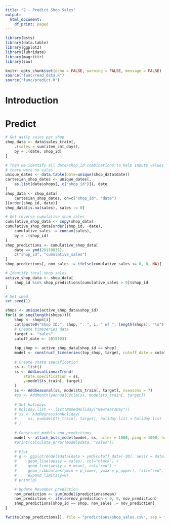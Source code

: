 ```yaml
---
title: "2 - Predict Shop Sales"
output:
  html_document:
    df_print: paged
---
```


```r
library(bsts)
library(data.table)
library(ggplot2)
library(lubridate)
library(magrittr)
library(zoo)

knitr::opts_chunk$set(echo = FALSE, warning = FALSE, message = FALSE)
source("func/read_data.R")
source("func/predict.R")
```

# Introduction

# Predict

```r
# Get daily saies per shop
shop_data <- data$sales_train[,
    .(sales = sum(item_cnt_day)),
    by = .(date, shop_id)
]

# Then we identify all date/shop_id combinations to help impute values where
# there were no sales
unique_dates <- data.table(date=unique(shop_data$date))
cartesian_shop_dates <- unique_dates[, 
    as.list(data$shops[, c("shop_id")]), date
]
shop_data <- shop_data[
    cartesian_shop_dates, on=c("shop_id", "date")
][order(shop_id, date)]
shop_data[is.na(sales), sales := 0]

# Get reverse cumulative shop sales
cumulative_shop_data <- copy(shop_data)
cumulative_shop_data[order(shop_id, -date),
    cumulative_sales := cumsum(sales),
    by = .(shop_id)
]
shop_predictions <- cumulative_shop_data[
    date == ymd(20150831),
    c("shop_id", "cumulative_sales")
]
shop_predictions[, nov_sales := ifelse(cumulative_sales <= 0, 0, NA)]

# Identify total shop sales
active_shop_data <- shop_data[
    shop_id %in% shop_predictions[cumulative_sales > 0]$shop_id
]
```

```r
# Set seed
set.seed(1)

shops <- unique(active_shop_data$shop_id)
for(i in seq(length(shops))){
    shop <- shops[i]
    cat(paste0("Shop ID:", shop, ". ", i, " of ", length(shops), "\n"))
    # Create timeseries data
    target <- "sales"
    cutoff_date <- 20151031
    
    top_shop <- active_shop_data[shop_id == shop]
    model <- construct_timeseries(top_shop, target, cutoff_date = cutoff_date)
    
    # Create state specification
    ss <- list()
    ss <- AddLocalLinearTrend(
        state.specification = ss,
        y=model$ts_train[, target]
    )
    ss <- AddSeasonal(ss, model$ts_train[, target], nseasons = 7)
    #ss <- AddMonthlyAnnualCycle(ss, model$ts_train[, target])
    
    # Set holidays
    # holiday.list <- list(NamedHoliday("NewYearsDay"))
    # ss <- AddRegressionHoliday(
    #     ss, y=model$ts_train[, target], holiday.list = holiday.list
    # )
    
    # Construct models and predictions
    model <- attach_bsts_model(model, ss, niter = 1000, ping = 1000, horizon=30)
    #print(calculate_error(model$data, "sales"))
    
    # Plot
    # g <- ggplot(model$data[date > ymd(cutoff_date)-30], aes(x = date)) +
    #     geom_line(aes(y = sales), col="black") +
    #     geom_line(aes(y = p_mean), col="red") +
    #     geom_ribbon(aes(ymin = p_lower, ymax = p_upper), fill="red", alpha=0.2) +
    #     expand_limits(y=0)
    # print(g)

    # Update November prediction
    nov_prediction <- sum(model$predictions$mean)
    nov_prediction <- ifelse(nov_prediction < 0, 0, nov_prediction)
    shop_predictions[shop_id == shop, nov_sales := nov_prediction]
}
```

```r
fwrite(shop_predictions[], file = "predictions/shop_sales.csv", sep = ",")
```

